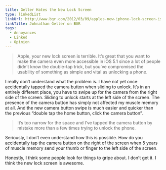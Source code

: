 ```yaml
---
title: Geller Hates the New Lock Screen
type: linkedList
linkUrl: http://www.bgr.com/2012/03/09/apples-new-iphone-lock-screen-is-terrible/
linkTitle: Johnathan Geller on BGR
tags:
  - Annoyances
  - Linked
  - Opinion
---
```


> Apple, your new lock screen is terrible. It’s great that you want to make the camera even more accessible in iOS 5.1 since a lot of people didn’t know the double-tap trick, but you’ve compromised the usability of something as simple and vital as unlocking a phone.

I really don’t understand what the problem is. I have not yet once accidentally tapped the camera button when sliding to unlock. It’s in an entirely different place, you have to swipe up for the camera from the right side of the screen. Sliding to unlock starts at the left side of the screen. The presence of the camera button has simply not affected my muscle memory at all. And the new camera button swipe is much easier and quicker than the previous “double tap the home button, click the camera button”.

> It’s too narrow for the space and I’ve tapped the camera button by mistake more than a few times trying to unlock the phone.

Seriously, I don’t even understand how this is possible. How do you accidentally tap the camera button on the right of the screen when 5 years of muscle memory send your thumb or finger to the left side of the screen.

Honestly, I think some people look for things to gripe about. I don’t get it. I think the new lock screen is awesome.
